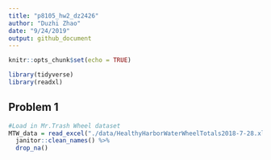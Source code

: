 ```yaml
---
title: "p8105_hw2_dz2426"
author: "Duzhi Zhao"
date: "9/24/2019"
output: github_document
---
```


```r
knitr::opts_chunk$set(echo = TRUE)

library(tidyverse)
library(readxl)
```

## Problem 1
```r
#Load in Mr.Trash Wheel dataset
MTW_data = read_excel("./data/HealthyHarborWaterWheelTotals2018-7-28.xlsx") %>% 
  janitor::clean_names() %>% 
  drop_na()

```

